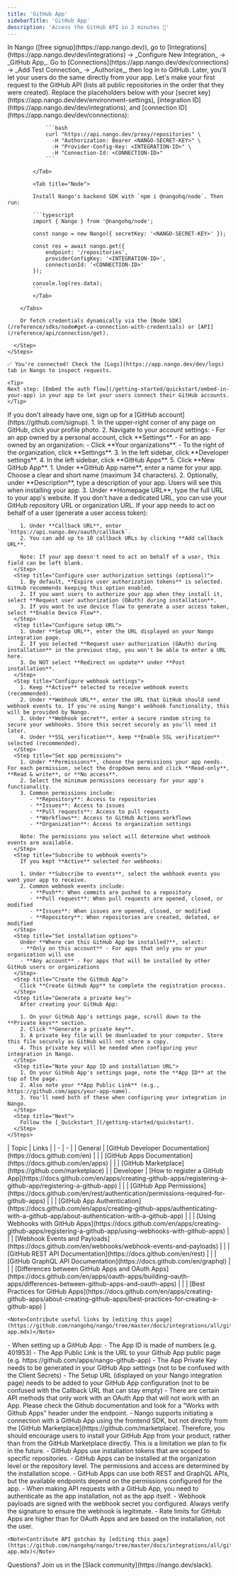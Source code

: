 ```yaml
---
title: 'GitHub App'
sidebarTitle: 'GitHub App'
description: 'Access the GitHub API in 2 minutes 💨'
---
```



<StatusWidget service="github" />

<Tabs>
  <Tab title="🚀 Quickstart">
    <Steps>
      <Step title="Create an integration">
        In Nango ([free signup](https://app.nango.dev)), go to [Integrations](https://app.nango.dev/dev/integrations) -> _Configure New Integration_ -> _GitHub App_.
      </Step>
      <Step title="Authorize GitHub App">
        Go to [Connections](https://app.nango.dev/dev/connections) -> _Add Test Connection_ -> _Authorize_, then log in to GitHub. Later, you'll let your users do the same directly from your app.
      </Step>
      <Step title="Call the GitHub API">
        Let's make your first request to the GitHub API (lists all public repositories in the order that they were created). Replace the placeholders below with your [secret key](https://app.nango.dev/dev/environment-settings), [integration ID](https://app.nango.dev/dev/integrations), and [connection ID](https://app.nango.dev/dev/connections):
        <Tabs>
            <Tab title="cURL">

                ```bash
                curl "https://api.nango.dev/proxy/repositories" \
                  -H "Authorization: Bearer <NANGO-SECRET-KEY>" \
                  -H "Provider-Config-Key: <INTEGRATION-ID>" \
                  -H "Connection-Id: <CONNECTION-ID>"
                ```

            </Tab>

            <Tab title="Node">

            Install Nango's backend SDK with `npm i @nangohq/node`. Then run:

            ```typescript
            import { Nango } from '@nangohq/node';

            const nango = new Nango({ secretKey: '<NANGO-SECRET-KEY>' });

            const res = await nango.get({
                endpoint: '/repositories',
                providerConfigKey: '<INTEGRATION-ID>',
                connectionId: '<CONNECTION-ID>'
            });

            console.log(res.data);
            ```
            </Tab>

        </Tabs>

        Or fetch credentials dynamically via the [Node SDK](/reference/sdks/node#get-a-connection-with-credentials) or [API](/reference/api/connection/get).

      </Step>
    </Steps>

    ✅ You're connected! Check the [Logs](https://app.nango.dev/dev/logs) tab in Nango to inspect requests.

    <Tip>
    Next step: [Embed the auth flow](/getting-started/quickstart/embed-in-your-app) in your app to let your users connect their GitHub accounts.
    </Tip>
  </Tab>
  <Tab title="🧑‍💻 OAuth app setup">
    <Steps>
      <Step title="Create a GitHub account">
        If you don't already have one, sign up for a [GitHub account](https://github.com/signup).
      </Step>
      <Step title="Navigate to GitHub App settings">
        1. In the upper-right corner of any page on GitHub, click your profile photo.
        2. Navigate to your account settings:
           - For an app owned by a personal account, click **Settings**.
           - For an app owned by an organization:
             - Click **Your organizations**.
             - To the right of the organization, click **Settings**.
        3. In the left sidebar, click **Developer settings**.
        4. In the left sidebar, click **GitHub Apps**.
        5. Click **New GitHub App**.
      </Step>
      <Step title="Configure basic app information">
        1. Under **GitHub App name**, enter a name for your app. Choose a clear and short name (maximum 34 characters).
        2. Optionally, under **Description**, type a description of your app. Users will see this when installing your app.
        3. Under **Homepage URL**, type the full URL to your app's website. If you don't have a dedicated URL, you can use your GitHub repository URL or organization URL.
      </Step>
      <Step title="Configure callback URL (optional)">
        If your app needs to act on behalf of a user (generate a user access token):

        1. Under **Callback URL**, enter `https://api.nango.dev/oauth/callback`.
        2. You can add up to 10 callback URLs by clicking **Add callback URL**.

        Note: If your app doesn't need to act on behalf of a user, this field can be left blank.
      </Step>
      <Step title="Configure user authorization settings (optional)">
        1. By default, **Expire user authorization tokens** is selected. GitHub recommends keeping this option enabled.
        2. If you want users to authorize your app when they install it, select **Request user authorization (OAuth) during installation**.
        3. If you want to use device flow to generate a user access token, select **Enable Device Flow**.
      </Step>
      <Step title="Configure setup URL">
        1. Under **Setup URL**, enter the URL displayed on your Nango integration page.
        2. If you selected **Request user authorization (OAuth) during installation** in the previous step, you won't be able to enter a URL here.
        3. Do NOT select **Redirect on update** under **Post installation**.
      </Step>
      <Step title="Configure webhook settings">
        1. Keep **Active** selected to receive webhook events (recommended).
        2. Under **Webhook URL**, enter the URL that GitHub should send webhook events to. If you're using Nango's webhook functionality, this will be provided by Nango.
        3. Under **Webhook secret**, enter a secure random string to secure your webhooks. Store this secret securely as you'll need it later.
        4. Under **SSL verification**, keep **Enable SSL verification** selected (recommended).
      </Step>
      <Step title="Set app permissions">
        1. Under **Permissions**, choose the permissions your app needs. For each permission, select the dropdown menu and click **Read-only**, **Read & write**, or **No access**.
        2. Select the minimum permissions necessary for your app's functionality.
        3. Common permissions include:
           - **Repository**: Access to repositories
           - **Issues**: Access to issues
           - **Pull requests**: Access to pull requests
           - **Workflows**: Access to GitHub Actions workflows
           - **Organization**: Access to organization settings

        Note: The permissions you select will determine what webhook events are available.
      </Step>
      <Step title="Subscribe to webhook events">
        If you kept **Active** selected for webhooks:

        1. Under **Subscribe to events**, select the webhook events you want your app to receive.
        2. Common webhook events include:
           - **Push**: When commits are pushed to a repository
           - **Pull request**: When pull requests are opened, closed, or modified
           - **Issues**: When issues are opened, closed, or modified
           - **Repository**: When repositories are created, deleted, or modified
      </Step>
      <Step title="Set installation options">
        Under **Where can this GitHub App be installed?**, select:
        - **Only on this account** - For apps that only you or your organization will use
        - **Any account** - For apps that will be installed by other GitHub users or organizations
      </Step>
      <Step title="Create the GitHub App">
        Click **Create GitHub App** to complete the registration process.
      </Step>
      <Step title="Generate a private key">
        After creating your GitHub App:

        1. On your GitHub App's settings page, scroll down to the **Private keys** section.
        2. Click **Generate a private key**.
        3. A private key file will be downloaded to your computer. Store this file securely as GitHub will not store a copy.
        4. This private key will be needed when configuring your integration in Nango.
      </Step>
      <Step title="Note your App ID and installation URL">
        1. On your GitHub App's settings page, note the **App ID** at the top of the page.
        2. Also note your **App Public Link** (e.g., https://github.com/apps/your-app-name).
        3. You'll need both of these when configuring your integration in Nango.
      </Step>
      <Step title="Next">
        Follow the [_Quickstart_](/getting-started/quickstart).
      </Step>
    </Steps>
  </Tab>
  <Tab title="🔗 Useful links">
    | Topic | Links |
    | - | - |
    | General | [GitHub Developer Documentation](https://docs.github.com/en) |
    | | [GitHub Apps Documentation](https://docs.github.com/en/apps) |
    | | [GitHub Marketplace](https://github.com/marketplace) |
    | Developer | [How to register a GitHub App](https://docs.github.com/en/apps/creating-github-apps/registering-a-github-app/registering-a-github-app) |
    | | [GitHub App Permissions](https://docs.github.com/en/rest/authentication/permissions-required-for-github-apps) |
    | | [GitHub App Authentication](https://docs.github.com/en/apps/creating-github-apps/authenticating-with-a-github-app/about-authentication-with-a-github-app) |
    | | [Using Webhooks with GitHub Apps](https://docs.github.com/en/apps/creating-github-apps/registering-a-github-app/using-webhooks-with-github-apps) |
    | | [Webhook Events and Payloads](https://docs.github.com/en/webhooks/webhook-events-and-payloads) |
    | | [GitHub REST API Documentation](https://docs.github.com/en/rest) |
    | | [GitHub GraphQL API Documentation](https://docs.github.com/en/graphql) |
    | | [Differences between GitHub Apps and OAuth Apps](https://docs.github.com/en/apps/oauth-apps/building-oauth-apps/differences-between-github-apps-and-oauth-apps) |
    | | [Best Practices for GitHub Apps](https://docs.github.com/en/apps/creating-github-apps/about-creating-github-apps/best-practices-for-creating-a-github-app) |

    <Note>Contribute useful links by [editing this page](https://github.com/nangohq/nango/tree/master/docs/integrations/all/github-app.mdx)</Note>
  </Tab>
  <Tab title="🚨 API gotchas">
    - When setting up a GitHub App:
      - The App ID is made of numbers (e.g. 401953)
      - The App Public Link is the URL to your Github App public page (e.g. https://github.com/apps/nango-github-app)
      - The App Private Key needs to be generated in your GitHub App settings (not to be confused with the Client Secrets)
      - The Setup URL (displayed on your Nango integration page) needs to be added to your GitHub App configuration (not to be confused with the Callback URL that can stay empty)
    - There are certain API methods that only work with an OAuth App that will not work with an App. Please check the Github documentation and look for a "Works with Github Apps" header under the endpoint.
    - Nango supports initiating a connection with a GitHub App using the frontend SDK, but not directly from the [GitHub Marketplace](https://github.com/marketplace). Therefore, you should encourage users to install your GitHub App from your product, rather than from the GitHub Marketplace directly. This is a limitation we plan to fix in the future.
    - GitHub Apps use installation tokens that are scoped to specific repositories.
    - GitHub Apps can be installed at the organization level or the repository level. The permissions and access are determined by the installation scope.
    - GitHub Apps can use both REST and GraphQL APIs, but the available endpoints depend on the permissions configured for the app.
    - When making API requests with a GitHub App, you need to authenticate as the app installation, not as the app itself.
    - Webhook payloads are signed with the webhook secret you configured. Always verify the signature to ensure the webhook is legitimate.
    - Rate limits for GitHub Apps are higher than for OAuth Apps and are based on the installation, not the user.

    <Note>Contribute API gotchas by [editing this page](https://github.com/nangohq/nango/tree/master/docs/integrations/all/github-app.mdx)</Note>
  </Tab>
</Tabs>

<Info>
    Questions? Join us in the [Slack community](https://nango.dev/slack).
</Info>
